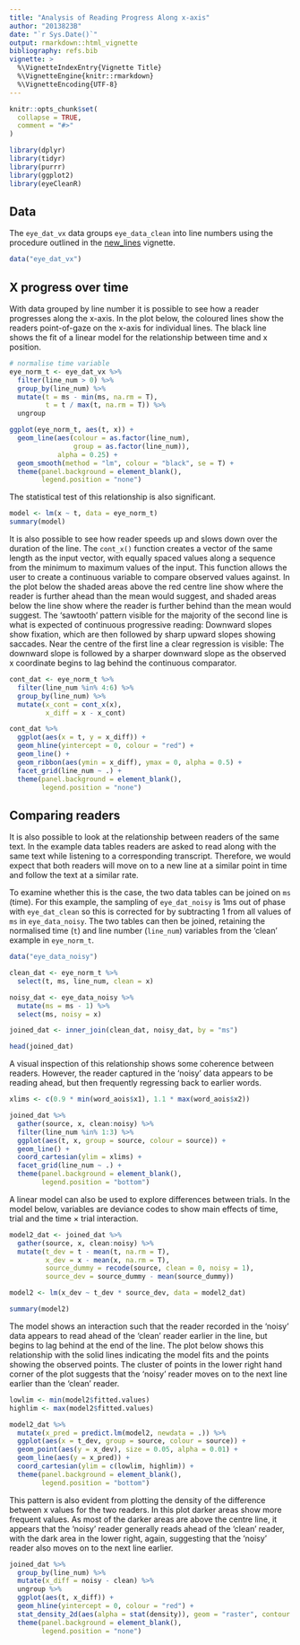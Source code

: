 ```yaml
---
title: "Analysis of Reading Progress Along x-axis"
author: "2013823B"
date: "`r Sys.Date()`"
output: rmarkdown::html_vignette
bibliography: refs.bib
vignette: >
  %\VignetteIndexEntry{Vignette Title}
  %\VignetteEngine{knitr::rmarkdown}
  %\VignetteEncoding{UTF-8}
---
```


```r
knitr::opts_chunk$set(
  collapse = TRUE,
  comment = "#>"
)

library(dplyr)
library(tidyr)
library(purrr)
library(ggplot2)
library(eyeCleanR)
```

## Data

The `eye_dat_vx` data groups `eye_data_clean` into line numbers using the procedure outlined in the [new_lines](new_lines.html) vignette.

```r
data("eye_dat_vx")
```

## X progress over time

With data grouped by line number it is possible to see how a reader progresses along the x-axis. In the plot below, the coloured lines show the readers point-of-gaze on the x-axis for individual lines. The black line shows the fit of a linear model for the relationship between time and x position.

```r
# normalise time variable
eye_norm_t <- eye_dat_vx %>%
  filter(line_num > 0) %>%
  group_by(line_num) %>%
  mutate(t = ms - min(ms, na.rm = T),
         t = t / max(t, na.rm = T)) %>%
  ungroup

ggplot(eye_norm_t, aes(t, x)) +
  geom_line(aes(colour = as.factor(line_num), 
                group = as.factor(line_num)), 
            alpha = 0.25) +
  geom_smooth(method = "lm", colour = "black", se = T) +
  theme(panel.background = element_blank(),
        legend.position = "none")
```

The statistical test of this relationship is also significant.

```r
model <- lm(x ~ t, data = eye_norm_t)
summary(model)
```

It is also possible to see how reader speeds up and slows down over the duration of the line. The `cont_x()` function creates a vector of the same length as the input vector, with equally spaced values along a sequence from the minimum to maximum values of the input. This function allows the user to create a continuous variable to compare observed values against. In the plot below the shaded areas above the red centre line show where the reader is further ahead than the mean would suggest, and shaded areas below the line show where the reader is further behind than the mean would suggest. The 'sawtooth' pattern visible for the majority of the second line is what is expected of continuous progressive reading: Downward slopes show fixation, which are then followed by sharp upward slopes showing saccades. Near the centre of the first line a clear regression is visible: The downward slope is followed by a sharper downward slope as the observed x coordinate begins to lag behind the continuous comparator.

```r

cont_dat <- eye_norm_t %>%
  filter(line_num %in% 4:6) %>%
  group_by(line_num) %>%
  mutate(x_cont = cont_x(x),
         x_diff = x - x_cont)

cont_dat %>%
  ggplot(aes(x = t, y = x_diff)) +
  geom_hline(yintercept = 0, colour = "red") +
  geom_line() +
  geom_ribbon(aes(ymin = x_diff), ymax = 0, alpha = 0.5) +
  facet_grid(line_num ~ .) +
  theme(panel.background = element_blank(),
        legend.position = "none")
```

## Comparing readers

It is also possible to look at the relationship between readers of the same text. In the example data tables readers are asked to read along with the same text while listening to a corresponding transcript. Therefore, we would expect that both readers will move on to a new line at a similar point in time and follow the text at a similar rate.

To examine whether this is the case, the two data tables can be joined on `ms` (time). For this example, the sampling of `eye_dat_noisy` is 1ms out of phase with `eye_dat_clean` so this is corrected for by subtracting 1 from all values of `ms` in `eye_data_noisy`. The two tables can then be joined, retaining the normalised time (`t`) and line number (`line_num`) variables from the 'clean' example in `eye_norm_t`.

```r
data("eye_data_noisy")

clean_dat <- eye_norm_t %>%
  select(t, ms, line_num, clean = x)

noisy_dat <- eye_data_noisy %>%
  mutate(ms = ms - 1) %>%
  select(ms, noisy = x)

joined_dat <- inner_join(clean_dat, noisy_dat, by = "ms")

head(joined_dat)
```

A visual inspection of this relationship shows some coherence between readers. However, the reader captured in the 'noisy' data appears to be reading ahead, but then frequently regressing back to earlier words.  

```r

xlims <- c(0.9 * min(word_aois$x1), 1.1 * max(word_aois$x2))

joined_dat %>%
  gather(source, x, clean:noisy) %>%
  filter(line_num %in% 1:3) %>%
  ggplot(aes(t, x, group = source, colour = source)) +
  geom_line() +
  coord_cartesian(ylim = xlims) +
  facet_grid(line_num ~ .) +
  theme(panel.background = element_blank(),
        legend.position = "bottom")
```

A linear model can also be used to explore differences between trials. In the model below, variables are deviance codes to show main effects of time, trial and the time $\times$ trial interaction.

```r

model2_dat <- joined_dat %>%
  gather(source, x, clean:noisy) %>%
  mutate(t_dev = t - mean(t, na.rm = T),
         x_dev = x - mean(x, na.rm = T),
         source_dummy = recode(source, clean = 0, noisy = 1),
         source_dev = source_dummy - mean(source_dummy))

model2 <- lm(x_dev ~ t_dev * source_dev, data = model2_dat)

summary(model2)
```

The model shows an interaction such that the reader recorded in the 'noisy' data appears to read ahead of the 'clean' reader earlier in the line, but begins to lag behind at the end of the line. The plot below shows this relationship with the solid lines indicating the model fits and the points showing the observed points. The cluster of points in the lower right hand corner of the plot suggests that the 'noisy' reader moves on to the next line earlier than the 'clean' reader.

```r
lowlim <- min(model2$fitted.values)
highlim <- max(model2$fitted.values)

model2_dat %>%
  mutate(x_pred = predict.lm(model2, newdata = .)) %>%
  ggplot(aes(x = t_dev, group = source, colour = source)) +
  geom_point(aes(y = x_dev), size = 0.05, alpha = 0.01) +
  geom_line(aes(y = x_pred)) +
  coord_cartesian(ylim = c(lowlim, highlim)) +
  theme(panel.background = element_blank(),
        legend.position = "bottom")
```

This pattern is also evident from plotting the density of the difference between x values for the two readers. In this plot darker areas show more frequent values. As most of the darker areas are above the centre line, it appears that the 'noisy' reader generally reads ahead of the 'clean' reader, with the dark area in the lower right, again, suggesting that the 'noisy' reader also moves on to the next line earlier.

```r
joined_dat %>%
  group_by(line_num) %>%
  mutate(x_diff = noisy - clean) %>%
  ungroup %>%
  ggplot(aes(t, x_diff)) +
  geom_hline(yintercept = 0, colour = "red") +
  stat_density_2d(aes(alpha = stat(density)), geom = "raster", contour = F) +
  theme(panel.background = element_blank(),
        legend.position = "none")
```

